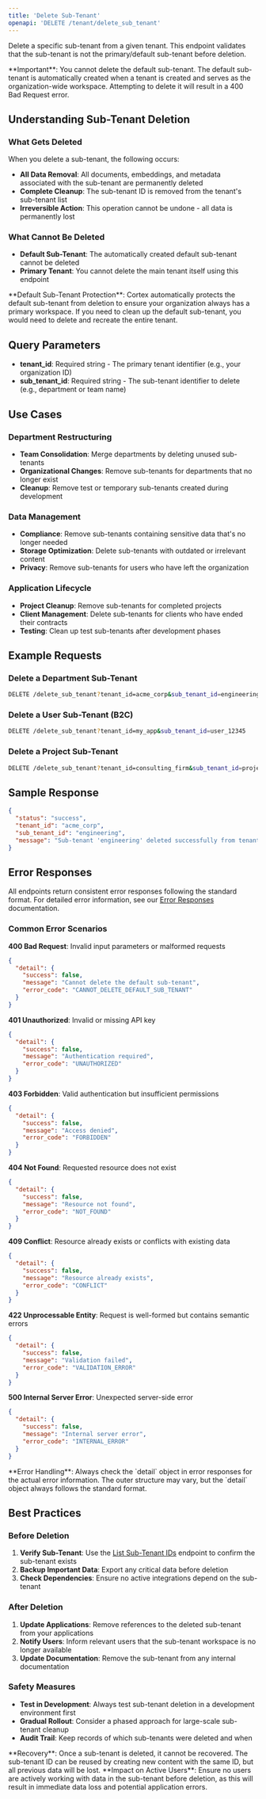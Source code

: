 ```yaml
---
title: 'Delete Sub-Tenant'
openapi: 'DELETE /tenant/delete_sub_tenant'
---
```



<Panel>
  <TableOfContents />
</Panel>

Delete a specific sub-tenant from a given tenant. This endpoint validates that the sub-tenant is not the primary/default sub-tenant before deletion.

<Warning>
**Important**: You cannot delete the default sub-tenant. The default sub-tenant is automatically created when a tenant is created and serves as the organization-wide workspace. Attempting to delete it will result in a 400 Bad Request error.
</Warning>

## Understanding Sub-Tenant Deletion

### What Gets Deleted
When you delete a sub-tenant, the following occurs:
- **All Data Removal**: All documents, embeddings, and metadata associated with the sub-tenant are permanently deleted
- **Complete Cleanup**: The sub-tenant ID is removed from the tenant's sub-tenant list
- **Irreversible Action**: This operation cannot be undone - all data is permanently lost

### What Cannot Be Deleted
- **Default Sub-Tenant**: The automatically created default sub-tenant cannot be deleted
- **Primary Tenant**: You cannot delete the main tenant itself using this endpoint

<Note>
**Default Sub-Tenant Protection**: Cortex automatically protects the default sub-tenant from deletion to ensure your organization always has a primary workspace. If you need to clean up the default sub-tenant, you would need to delete and recreate the entire tenant.
</Note>

## Query Parameters

- **tenant_id**: Required string - The primary tenant identifier (e.g., your organization ID)
- **sub_tenant_id**: Required string - The sub-tenant identifier to delete (e.g., department or team name)

## Use Cases

### **Department Restructuring**
- **Team Consolidation**: Merge departments by deleting unused sub-tenants
- **Organizational Changes**: Remove sub-tenants for departments that no longer exist
- **Cleanup**: Remove test or temporary sub-tenants created during development

### **Data Management**
- **Compliance**: Remove sub-tenants containing sensitive data that's no longer needed
- **Storage Optimization**: Delete sub-tenants with outdated or irrelevant content
- **Privacy**: Remove sub-tenants for users who have left the organization

### **Application Lifecycle**
- **Project Cleanup**: Remove sub-tenants for completed projects
- **Client Management**: Delete sub-tenants for clients who have ended their contracts
- **Testing**: Clean up test sub-tenants after development phases

## Example Requests

### Delete a Department Sub-Tenant
```bash
DELETE /delete_sub_tenant?tenant_id=acme_corp&sub_tenant_id=engineering
```

### Delete a User Sub-Tenant (B2C)
```bash
DELETE /delete_sub_tenant?tenant_id=my_app&sub_tenant_id=user_12345
```

### Delete a Project Sub-Tenant
```bash
DELETE /delete_sub_tenant?tenant_id=consulting_firm&sub_tenant_id=project_alpha
```

## Sample Response

```json
{
  "status": "success",
  "tenant_id": "acme_corp",
  "sub_tenant_id": "engineering",
  "message": "Sub-tenant 'engineering' deleted successfully from tenant 'acme_corp'"
}
```

## Error Responses

All endpoints return consistent error responses following the standard format. For detailed error information, see our [Error Responses](/api-reference/error-responses) documentation.

### Common Error Scenarios

**400 Bad Request**: Invalid input parameters or malformed requests
```json
{
  "detail": {
    "success": false,
    "message": "Cannot delete the default sub-tenant",
    "error_code": "CANNOT_DELETE_DEFAULT_SUB_TENANT"
  }
}
```

**401 Unauthorized**: Invalid or missing API key
```json
{
  "detail": {
    "success": false,
    "message": "Authentication required",
    "error_code": "UNAUTHORIZED"
  }
}
```

**403 Forbidden**: Valid authentication but insufficient permissions
```json
{
  "detail": {
    "success": false,
    "message": "Access denied",
    "error_code": "FORBIDDEN"
  }
}
```

**404 Not Found**: Requested resource does not exist
```json
{
  "detail": {
    "success": false,
    "message": "Resource not found",
    "error_code": "NOT_FOUND"
  }
}
```

**409 Conflict**: Resource already exists or conflicts with existing data
```json
{
  "detail": {
    "success": false,
    "message": "Resource already exists",
    "error_code": "CONFLICT"
  }
}
```

**422 Unprocessable Entity**: Request is well-formed but contains semantic errors
```json
{
  "detail": {
    "success": false,
    "message": "Validation failed",
    "error_code": "VALIDATION_ERROR"
  }
}
```

**500 Internal Server Error**: Unexpected server-side error
```json
{
  "detail": {
    "success": false,
    "message": "Internal server error",
    "error_code": "INTERNAL_ERROR"
  }
}
```

<Note>
**Error Handling**: Always check the `detail` object in error responses for the actual error information. The outer structure may vary, but the `detail` object always follows the standard format.
</Note>

## Best Practices

### **Before Deletion**
1. **Verify Sub-Tenant**: Use the [List Sub-Tenant IDs](/api-reference/endpoint/list-sub-tenant-ids) endpoint to confirm the sub-tenant exists
2. **Backup Important Data**: Export any critical data before deletion
3. **Check Dependencies**: Ensure no active integrations depend on the sub-tenant

### **After Deletion**
1. **Update Applications**: Remove references to the deleted sub-tenant from your applications
2. **Notify Users**: Inform relevant users that the sub-tenant workspace is no longer available
3. **Update Documentation**: Remove the sub-tenant from any internal documentation

### **Safety Measures**
- **Test in Development**: Always test sub-tenant deletion in a development environment first
- **Gradual Rollout**: Consider a phased approach for large-scale sub-tenant cleanup
- **Audit Trail**: Keep records of which sub-tenants were deleted and when

<Info>
**Recovery**: Once a sub-tenant is deleted, it cannot be recovered. The sub-tenant ID can be reused by creating new content with the same ID, but all previous data will be lost.
</Info>

<Warning>
**Impact on Active Users**: Ensure no users are actively working with data in the sub-tenant before deletion, as this will result in immediate data loss and potential application errors.
</Warning>